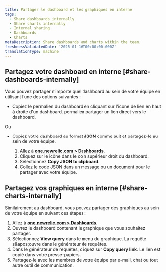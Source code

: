 ```yaml
---
title: Partager le dashboard et les graphiques en interne
tags:
  - Share dashboards internally
  - Share charts internally
  - Internal sharing
  - Dashboards
  - Charts
metaDescription: Share dashboards and charts within the team.
freshnessValidatedDate: '2025-01-16T00:00:00.000Z'
translationType: machine
---
```


## Partagez votre dashboard en interne [#share-dashboards-internally]

Vous pouvez partager n’importe quel dashboard au sein de votre équipe en utilisant l’une des options suivantes :

* Copiez le permalien du dashboard en cliquant sur l'icône de lien en haut à droite d'un dashboard. permalien partager un lien direct vers le dashboard.

Ou

* Copiez votre dashboard au format <DNT>**JSON**</DNT> comme suit et partagez-le au sein de votre équipe.

  1. Allez à <DNT>**[one.newrelic.com &gt; Dashboards](https://one.newrelic.com/dashboards)**</DNT>.
  2. Cliquez sur le <Icon name="fe-more-horizontal" /> icône dans le coin supérieur droit du dashboard.
  3. Sélectionnez <DNT>**Copy JSON to clipboard**</DNT>.
  4. Collez le code JSON dans un message ou un document pour le partager avec votre équipe.

## Partagez vos graphiques en interne [#share-charts-internally]

Similairement au dashboard, vous pouvez partager des graphiques au sein de votre équipe en suivant ces étapes :

1. Allez à <DNT>**[one.newrelic.com &gt; Dashboards](https://one.newrelic.com//dashboards)**</DNT>.
2. Ouvrez le dashboard contenant le graphique que vous souhaitez partager.
3. Sélectionnez <DNT>**View query**</DNT> dans le <Icon name="fe-more-horizontal" /> menu du graphique. La requête s&amp;apos;ouvre dans le générateur de requêtes.
4. Dans le générateur de requêtes, cliquez sur <DNT>**Copy query link**</DNT>. Le lien est copié dans votre presse-papiers.
5. Partagez-le avec les membres de votre équipe par e-mail, chat ou tout autre outil de communication.